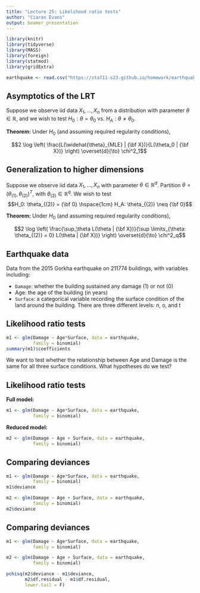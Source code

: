 ```yaml
---
title: "Lecture 25: Likelihood ratio tests"
author: "Ciaran Evans"
output: beamer_presentation
---
```


```r
library(knitr)
library(tidyverse)
library(MASS)
library(foreign)
library(statmod)
library(gridExtra)

earthquake <- read.csv("https://sta711-s23.github.io/homework/earthquake_small.csv")

```

## Asymptotics of the LRT

Suppose we observe iid data $X_1,...,X_n$ from a distribution with parameter $\theta \in \mathbb{R}$, and we wish to test $H_0: \theta = \theta_0$ vs. $H_A: \theta \neq \theta_0$. 

**Theorem:** Under $H_0$ (and assuming required regularity conditions),

$$2 \log \left( \frac{L(\widehat{\theta}_{MLE} | {\bf X})}{L(\theta_0 | {\bf X})} \right) \overset{d}{\to} \chi^2_1$$

\vspace{4cm}


## Generalization to higher dimensions

Suppose we observe iid data $X_1,...,X_n$ with parameter $\theta \in \mathbb{R}^d$. Partition $\theta = (\theta_{(1)}, \theta_{(2)})^T$, with $\theta_{(2)} \in \mathbb{R}^q$. We wish to test
$$H_0: \theta_{(2)} = {\bf 0} \hspace{1cm} H_A: \theta_{(2)} \neq {\bf 0}$$

**Theorem:** Under $H_0$ (and assuming required regularity conditions), 

$$2 \log \left( \frac{\sup_\theta L(\theta | {\bf X})}{\sup \limits_{\theta: \theta_{(2)} = 0} L(\theta | {\bf X})} \right) \overset{d}{\to} \chi^2_q$$

\vspace{4cm}

## Earthquake data

Data from the 2015 Gorkha earthquake on 211774 buildings, with variables including:

* `Damage`: whether the building sustained any damage (1) or not (0)
* Age: the age of the building (in years)
* `Surface`: a categorical variable recording the surface condition of the land around the building. There are three different levels: n, o, and t


## Likelihood ratio tests

```r
m1 <- glm(Damage ~ Age*Surface, data = earthquake,
          family = binomial)
summary(m1)$coefficients
```

We want to test whether the relationship between Age and Damage is the same for all three surface conditions. What hypotheses do we test?


## Likelihood ratio tests

**Full model:**

```r
m1 <- glm(Damage ~ Age*Surface, data = earthquake,
          family = binomial)
```

**Reduced model:**

```r
m2 <- glm(Damage ~ Age + Surface, data = earthquake,
          family = binomial)
```


## Comparing deviances

```r
m1 <- glm(Damage ~ Age*Surface, data = earthquake,
          family = binomial)
m1$deviance

m2 <- glm(Damage ~ Age + Surface, data = earthquake,
          family = binomial)
m2$deviance
```

## Comparing deviances

```r
m1 <- glm(Damage ~ Age*Surface, data = earthquake,
          family = binomial)

m2 <- glm(Damage ~ Age + Surface, data = earthquake,
          family = binomial)

pchisq(m2$deviance - m1$deviance,
       m2$df.residual - m1$df.residual,
       lower.tail = F)
```

